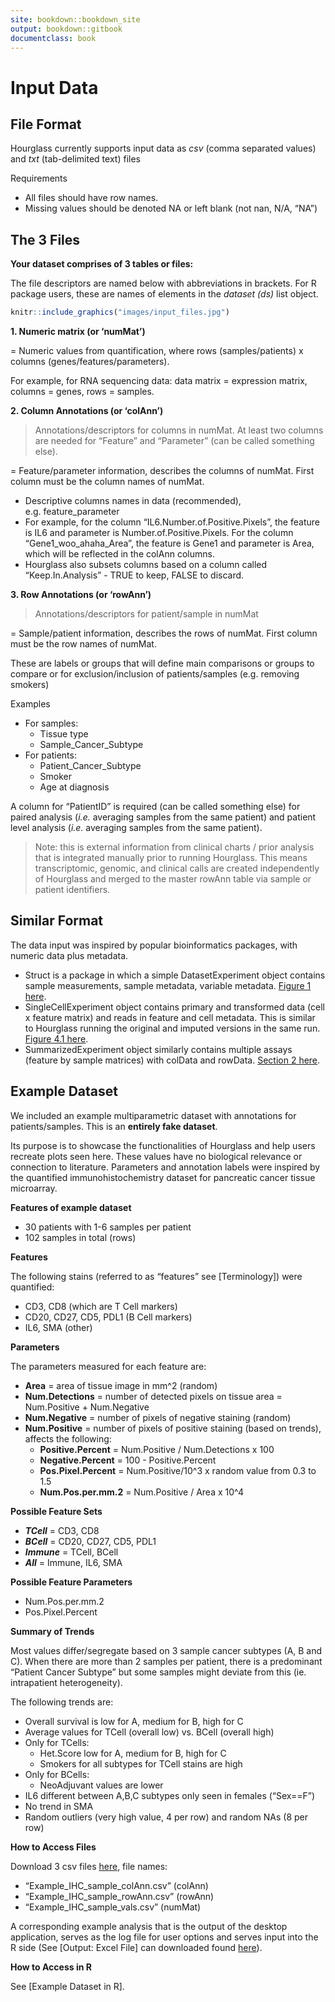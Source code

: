 ```yaml
---
site: bookdown::bookdown_site
output: bookdown::gitbook
documentclass: book
---
```

# Input Data 
## File Format
Hourglass currently supports input data as *csv* (comma separated values) and *txt* (tab-delimited text) files

Requirements

* All files should have row names.
* Missing values should be denoted NA or left blank (not nan, N/A, "NA")

## The 3 Files

**Your dataset comprises of 3 tables or files:**

The file descriptors are named below with abbreviations in brackets. For R package users, these are names of elements in the _dataset (ds)_ list object.

```r
knitr::include_graphics("images/input_files.jpg")
```

**1. Numeric matrix (or 'numMat')** 

= Numeric values from quantification, where rows (samples/patients) x columns (genes/features/parameters).

For example, for RNA sequencing data: data matrix = expression matrix, columns = genes, rows = samples.


**2. Column Annotations (or 'colAnn')** 

> Annotations/descriptors for columns in numMat. At least two columns are needed for "Feature" and "Parameter" (can be called something else). 

= Feature/parameter information, describes the columns of numMat. First column must be the column names of numMat.

* Descriptive columns names in data (recommended), e.g. feature_parameter
* For example, for the column "IL6.Number.of.Positive.Pixels", the feature is IL6 and parameter is Number.of.Positive.Pixels. For the column "Gene1_woo_ahaha_Area", the feature is Gene1 and parameter is Area, which will be reflected in the colAnn columns.
* Hourglass also subsets columns based on a column called "Keep.In.Analysis" - TRUE to keep, FALSE to discard. 

**3. Row Annotations (or 'rowAnn')**

> Annotations/descriptors for patient/sample in numMat

= Sample/patient information, describes the rows of numMat. First column must be the row names of numMat. 

These are labels or groups that will define main comparisons or groups to compare or for exclusion/inclusion of patients/samples (e.g. removing smokers)
 
Examples

* For samples:
     * Tissue type
     * Sample_Cancer_Subtype

* For patients:
     * Patient_Cancer_Subtype
     * Smoker
     * Age at diagnosis

A column for "PatientID" is required (can be called something else) for paired analysis (_i.e._ averaging samples from the same patient) and patient level analysis (_i.e._ averaging samples from the same patient).

> Note: this is external information from clinical charts / prior analysis that is integrated manually prior to running Hourglass. This means transcriptomic, genomic, and clinical calls are created independently of Hourglass and merged to the master rowAnn table via sample or patient identifiers.  



## Similar Format
The data input was inspired by popular bioinformatics packages, with numeric data plus metadata. 

* Struct is a package in which a simple DatasetExperiment object contains sample measurements, sample metadata, variable metadata. [Figure 1 here](https://academic.oup.com/bioinformatics/article/36/22-23/5551/6039109).
* SingleCellExperiment object contains primary and transformed data (cell x feature matrix) and reads in feature and cell metadata. This is similar to Hourglass running the original and imputed versions in the same run. [Figure 4.1 here](http://bioconductor.org/books/3.13/OSCA.intro/the-singlecellexperiment-class.html).
* SummarizedExperiment object similarly contains multiple assays (feature by sample matrices) with colData and rowData. [Section 2 here](http://bioconductor.org/packages/release/bioc/vignettes/SummarizedExperiment/inst/doc/SummarizedExperiment.html).

## Example Dataset
We included an example multiparametric dataset with annotations for patients/samples. This is an **entirely fake dataset**. 

Its purpose is to showcase the functionalities of Hourglass and help users recreate plots seen here. These values have no biological relevance or connection to literature. Parameters and annotation labels were inspired by the quantified immunohistochemistry dataset for pancreatic cancer tissue microarray.

**Features of example dataset**

* 30 patients with 1-6 samples per patient
* 102 samples in total (rows)

**Features**

The following stains (referred to as "features" see [Terminology]) were quantified:	

* CD3, CD8 (which are T Cell markers)
* CD20, CD27, CD5, PDL1 (B Cell markers)
* IL6, SMA (other)

**Parameters**

The parameters measured for each feature are:

* **Area** = area of tissue image in mm^2 (random)
* **Num.Detections** = number of detected pixels on tissue area = Num.Positive + Num.Negative
* **Num.Negative** = number of pixels of negative staining (random)
* **Num.Positive** = number of pixels of positive staining (based on trends), affects the following: 
     * **Positive.Percent** = Num.Positive / Num.Detections x 100
     * **Negative.Percent** = 100 - Positive.Percent 
     * **Pos.Pixel.Percent** = Num.Positive/10^3  x random value from 0.3 to 1.5 
     * **Num.Pos.per.mm.2** = Num.Positive / Area x 10^4
     
**Possible Feature Sets**

* **_TCell_** = CD3, CD8  
* **_BCell_** = CD20, CD27, CD5, PDL1  
* **_Immune_** = TCell, BCell  
* **_All_** = Immune, IL6, SMA  

**Possible Feature Parameters**

* Num.Pos.per.mm.2
* Pos.Pixel.Percent

**Summary of Trends**

Most values differ/segregate based on 3 sample cancer subtypes (A, B and C). When there are more than 2 samples per patient, there is a predominant "Patient Cancer Subtype" but some samples might deviate from this (ie. intrapatient heterogeneity).

The following trends are:

* Overall survival is low for A, medium for B, high for C
* Average values for TCell (overall low) vs. BCell (overall high)
* Only for TCells:  
     * Het.Score low for A, medium for B, high for C
     * Smokers for all subtypes for TCell stains are high
* Only for BCells:  
     * NeoAdjuvant values are lower
* IL6 different between A,B,C subtypes only seen in females ("Sex==F")
* No trend in SMA
* Random outliers (very high value, 4 per row) and random NAs (8 per row)


**How to Access Files**

Download 3 csv files [here](https://github.com/kazeera/Hourglass/tree/main/example/ExampleData2), file names:

* "Example_IHC_sample_colAnn.csv" (colAnn)
* "Example_IHC_sample_rowAnn.csv" (rowAnn)
* "Example_IHC_sample_vals.csv" (numMat)  

A corresponding example analysis that is the output of the desktop application, serves as the log file for user options and serves input into the R side (See [Output: Excel File] can downloaded found [here](https://github.com/kazeera/Hourglass/blob/main/example/Example_IHC_sample_UserOptions.xlsx)).

**How to Access in R**

See [Example Dataset in R].